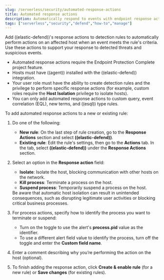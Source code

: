 ```yaml
---
slug: /serverless/security/automated-response-actions
title: Automated response actions
description: Automatically respond to events with endpoint response actions triggered by detection rules.
tags: ["serverless","security","defend","how-to","manage"]
---
```


<div id="automated-response-actions"></div>

Add ((elastic-defend))'s <DocLink slug="/serverless/security/response-actions">response actions</DocLink> to detection rules to automatically perform actions on an affected host when an event meets the rule's criteria. Use these actions to support your response to detected threats and suspicious events.

<DocCallOut title="Requirements">

- Automated response actions require the Endpoint Protection Complete <DocLink slug="/serverless/elasticsearch/manage-project">project feature</DocLink>.
- Hosts must have ((agent)) installed with the ((elastic-defend)) integration.
- Your user role must have the ability to create detection rules and the privilege to perform <DocLink slug="/serverless/security/response-actions" section="response-action-commands">specific response actions</DocLink> (for example, custom roles require the **Host Isolation** privilege to isolate hosts).
- You can only add automated response actions to <DocLink slug="/serverless/security/rules-create" section="create-custom-rule">custom query</DocLink>, <DocLink slug="/serverless/security/rules-create" section="create-eql-rule">event correlation (EQL)</DocLink>, <DocLink slug="/serverless/security/rules-create" section="create-new-terms-rule">new terms</DocLink>, and <DocLink slug="/serverless/security/rules-create" section="create-esql-rule">((esql))</DocLink> type rules.

</DocCallOut>

To add automated response actions to a new or existing rule:

1. Do one of the following:
   - **New rule**: On the last step of rule creation, go to the **Response Actions** section and select **((elastic-defend))**.
   - **Existing rule**: Edit the rule's settings, then go to the **Actions** tab. In the tab, select **((elastic-defend))** under the **Response Actions** section.

1. Select an option in the **Response action** field:
   - **Isolate**: <DocLink slug="/serverless/security/isolate-host">Isolate the host</DocLink>, blocking communication with other hosts on the network.
   - **Kill process**: Terminate a process on the host.
   - **Suspend process**: Temporarily suspend a process on the host.

   <DocCallOut title="Important">
   Be aware that automatic host isolation can result in unintended consequences, such as disrupting legitimate user activities or blocking critical business processes.
   </DocCallOut>

1. For process actions, specify how to identify the process you want to terminate or suspend:
   - Turn on the toggle to use the alert's **process.pid** value as the identifier.
   - To use a different alert field value to identify the process, turn off the toggle and enter the **Custom field name**.

1. Enter a comment describing why you’re performing the action on the host (optional).

1. To finish adding the response action, click **Create & enable rule** (for a new rule) or **Save changes** (for existing rules).
